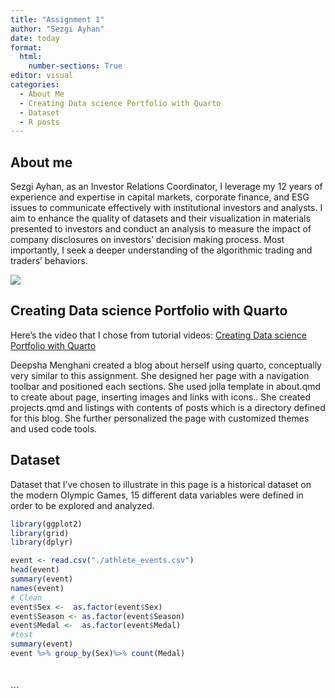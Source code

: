 ```yaml
---
title: "Assignment 1"
author: "Sezgi Ayhan"
date: today
format: 
  html:
    number-sections: True
editor: visual
categories:
  - About Me
  - Creating Data science Portfolio with Quarto
  - Dataset
  - R posts
---
```


::: class
## About me

Sezgi Ayhan, as an Investor Relations Coordinator, I leverage my 12 years of experience and expertise in capital markets, corporate finance, and ESG issues to communicate effectively with institutional investors and analysts. I aim to enhance the quality of datasets and their visualization in materials presented to investors and conduct an analysis to measure the impact of company disclosures on investors' decision making process. Most importantly, I seek a deeper understanding of the algorithmic trading and traders' behaviors.
:::

[![](https://img.shields.io/badge/linkedin-%230077B5.svg?&style=for-the-badge&logo=linkedin&logoColor=white&color=071A2C)](https://www.linkedin.com/in/sezgi-ayhan-75ab6913)

## Creating Data science Portfolio with Quarto

Here's the video that I chose from tutorial videos: [Creating Data science Portfolio with Quarto](https://www.youtube.com/watch?v=xtSFXtDf4cM&list=PL9HYL-VRX0oTOK4cpbCbRk15K2roEgzVW&index=6)

Deepsha Menghani created a blog about herself using quarto, conceptually very similar to this assignment. She designed her page with a navigation toolbar and positioned each sections. She used jolla template in about.qmd to create about page, inserting images and links with icons.. She created projects.qmd and listings with contents of posts which is a directory defined for this blog. She further personalized the page with customized themes and used code tools.

## Dataset

Dataset that I've chosen to illustrate in this page is a historical dataset on the modern Olympic Games, 15 different data variables were defined in order to be explored and analyzed.

```r
library(ggplot2)
library(grid)
library(dplyr)

event <- read.csv("./athlete_events.csv")
head(event)
summary(event)
names(event)
# Clean
event$Sex <-  as.factor(event$Sex)
event$Season <- as.factor(event$Season)
event$Medal <-  as.factor(event$Medal)
#test
summary(event)
event %>% group_by(Sex)%>% count(Medal)
```

```r

```

```r

```

\`\`\`
